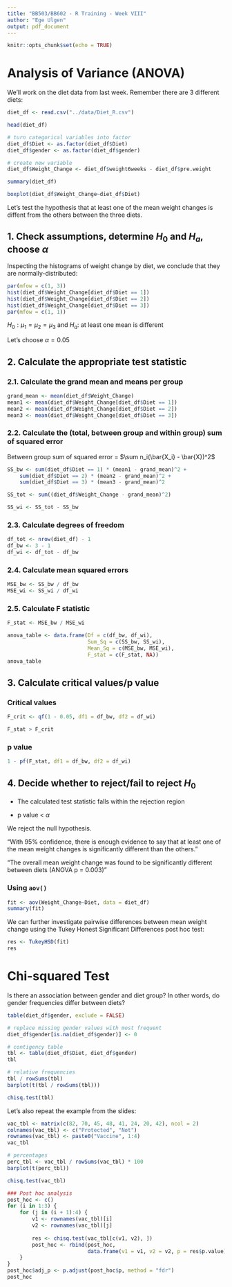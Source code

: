 ```yaml
---
title: "BB503/BB602 - R Training - Week VIII"
author: "Ege Ulgen"
output: pdf_document
---
```


```r
knitr::opts_chunk$set(echo = TRUE)
```

# Analysis of Variance (ANOVA)

We'll work on the diet data from last week. Remember there are 3 different diets:

```r
diet_df <- read.csv("../data/Diet_R.csv")

head(diet_df)

# turn categorical variables into factor
diet_df$Diet <- as.factor(diet_df$Diet)
diet_df$gender <- as.factor(diet_df$gender)

# create new variable
diet_df$Weight_Change <- diet_df$weight6weeks - diet_df$pre.weight

summary(diet_df)

boxplot(diet_df$Weight_Change~diet_df$Diet)
```

Let's test the hypothesis that at least one of the mean weight changes is diffent from the others between the three diets.

## 1. Check assumptions, determine $H_0$ and $H_a$, choose $\alpha$

Inspecting the histograms of weight change by diet, we conclude that they are normally-distributed:

```r
par(mfow = c(1, 3))
hist(diet_df$Weight_Change[diet_df$Diet == 1])
hist(diet_df$Weight_Change[diet_df$Diet == 2])
hist(diet_df$Weight_Change[diet_df$Diet == 3])
par(mfow = c(1, 1))
```

$H_0: \mu_1 = \mu_2 = \mu_3$ and $H_a:$ at least one mean is different

Let's choose $\alpha=0.05$

## 2. Calculate the appropriate test statistic

### 2.1. Calculate the grand mean and means per group

```r
grand_mean <- mean(diet_df$Weight_Change)
mean1 <- mean(diet_df$Weight_Change[diet_df$Diet == 1])
mean2 <- mean(diet_df$Weight_Change[diet_df$Diet == 2])
mean3 <- mean(diet_df$Weight_Change[diet_df$Diet == 3])
```

### 2.2. Calculate the (total, between group and within group) sum of squared error

Between group sum of squared error = $\sum n_i(\bar{X_i} - \bar{X})^2$

```r

SS_bw <- sum(diet_df$Diet == 1) * (mean1 - grand_mean)^2 + 
    sum(diet_df$Diet == 2) * (mean2 - grand_mean)^2 +
    sum(diet_df$Diet == 3) * (mean3 - grand_mean)^2

SS_tot <- sum((diet_df$Weight_Change - grand_mean)^2) 

SS_wi <- SS_tot - SS_bw
```

### 2.3. Calculate degrees of freedom

```r
df_tot <- nrow(diet_df) - 1
df_bw <- 3 - 1
df_wi <- df_tot - df_bw
```

### 2.4. Calculate mean squared errors

```r
MSE_bw <- SS_bw / df_bw
MSE_wi <- SS_wi / df_wi
```

### 2.5. Calculate F statistic

```r
F_stat <- MSE_bw / MSE_wi
```

```r
anova_table <- data.frame(Df = c(df_bw, df_wi), 
                          Sum_Sq = c(SS_bw, SS_wi),
                          Mean_Sq = c(MSE_bw, MSE_wi),
                          F_stat = c(F_stat, NA))
anova_table
```

## 3. Calculate critical values/p value

### Critical values

```r
F_crit <- qf(1 - 0.05, df1 = df_bw, df2 = df_wi)

F_stat > F_crit
```

### p value

```r
1 - pf(F_stat, df1 = df_bw, df2 = df_wi)
```

## 4. Decide whether to reject/fail to reject $H_0$

-   The calculated test statistic falls within the rejection region

-   p value \< $\alpha$

We reject the null hypothesis.

"With 95% confidence, there is enough evidence to say that at least one of the mean weight changes is significantly different than the others."

"The overall mean weight change was found to be significantly different between diets (ANOVA p = 0.003)"

### Using `aov()`

```r
fit <- aov(Weight_Change~Diet, data = diet_df)
summary(fit)
```

We can further investigate pairwise differences between mean weight change using the Tukey Honest Significant Differences post hoc test:

```r
res <- TukeyHSD(fit)
res
```

# Chi-squared Test

Is there an association between gender and diet group? In other words, do gender frequencies differ between diets?

```r
table(diet_df$gender, exclude = FALSE)

# replace missing gender values with most frequent
diet_df$gender[is.na(diet_df$gender)] <- 0

# contigency table
tbl <- table(diet_df$Diet, diet_df$gender)
tbl

# relative frequencies
tbl / rowSums(tbl)
barplot(t(tbl / rowSums(tbl)))

chisq.test(tbl)
```

Let's also repeat the example from the slides:

```r
vac_tbl <- matrix(c(82, 70, 45, 48, 41, 24, 20, 42), ncol = 2)
colnames(vac_tbl) <- c("Protected", "Not")
rownames(vac_tbl) <- paste0("Vaccine", 1:4)
vac_tbl

# percentages
perc_tbl <- vac_tbl / rowSums(vac_tbl) * 100
barplot(t(perc_tbl))

chisq.test(vac_tbl)

### Post hoc analysis
post_hoc <- c()
for (i in 1:3) {
    for (j in (i + 1):4) {
        v1 <- rownames(vac_tbl)[i]
        v2 <- rownames(vac_tbl)[j]
        
        res <- chisq.test(vac_tbl[c(v1, v2), ])
        post_hoc <- rbind(post_hoc,
                          data.frame(v1 = v1, v2 = v2, p = res$p.value))
    }
}
post_hoc$adj_p <- p.adjust(post_hoc$p, method = "fdr")
post_hoc
```

